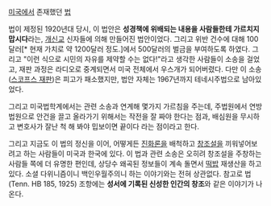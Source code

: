 [[미국]]에서 존재했던 [[법]]

법이 제정된 1920년대 당시, 이 법안은 '''성경책에 위배되는 내용을 사람들한테 가르치지 맙시다'''라는, [[개신교]] 신자들에 의해 만들어진 법안이었다. 그리고 위반 건수에 대해 100달러[* 현재 가치로 약 1200달러 정도.]에서 500달러의 벌금을 부여하도록 하였다. 그리고 "이런 식으로 시민의 자유를 제약할 수는 없다!"라고 생각한 사람들이 소송을 걸었고, 재판 과정은 라디오로 중계되면서 미국 전체에서 우스개가 되어버렸다. 다만 이 소송([[스코프스 재판]])은 피고가 패소했지만, 법안 자체는 1967년까지 테네시주법으로 남아있었다.

그리고 미국법학계에서는 관련 소송과 연계해 몇가지 가르침을 주는데, 주법원에서 연방법원으로 안건을 끌고 올라가기 위해서는 작전을 잘 짜야 한다는 점과, 배심원을 무시하고 변호사가 잘난 척 해 봐야 밉보이면 끝이다 라는 점이라고 한다. 

그리고 지금도 이 법의 정신을 이어, 어떻게든 [[진화론]]을 배척하고 [[창조설]]을 끼워넣어보려고 하는 사람들이 미국과 한국에 있다. 이 법과 관련 소송은 오히려 창조설을 주창하는 사람들 쪽에 더 유명한 편인데, 상당수 왜곡된 정보들이 계속 돌면서 [[떡밥]] 재생산을 하고 있다. 소셜 다위니즘이니 백인우월주의니 하는 이야기와는 전혀 상관없다. 참고로 법(Tenn. HB 185, 1925) 조항에는 '''성서에 기록된 신성한 인간의 창조'''와 같은 이야기가 나온다.
